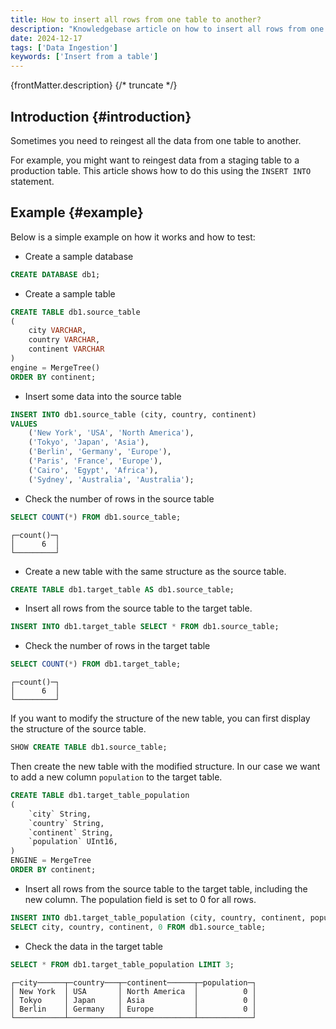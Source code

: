 ```yaml
---
title: How to insert all rows from one table to another?
description: "Knowledgebase article on how to insert all rows from one table to another."
date: 2024-12-17
tags: ['Data Ingestion']
keywords: ['Insert from a table']
---
```


{frontMatter.description}
{/* truncate */}

## Introduction {#introduction}

Sometimes you need to reingest all the data from one table to another.

For example, you might want to reingest data from a staging table to a production table. This article shows how to do this using the `INSERT INTO` statement.



## Example {#example}

Below is a simple example on how it works and how to test:

- Create a sample database

```sql 
CREATE DATABASE db1;
```

- Create a sample table

```sql
CREATE TABLE db1.source_table
(
    city VARCHAR,
    country VARCHAR,
    continent VARCHAR
)
engine = MergeTree()
ORDER BY continent;
```

- Insert some data into the source table

```sql
INSERT INTO db1.source_table (city, country, continent)
VALUES
    ('New York', 'USA', 'North America'),
    ('Tokyo', 'Japan', 'Asia'),
    ('Berlin', 'Germany', 'Europe'),
    ('Paris', 'France', 'Europe'),
    ('Cairo', 'Egypt', 'Africa'),
    ('Sydney', 'Australia', 'Australia');
```

- Check the number of rows in the source table

```sql
SELECT COUNT(*) FROM db1.source_table;
```

```text
┌─count()─┐
│      6  │
└─────────┘
```

- Create a new table with the same structure as the source table.

```sql
CREATE TABLE db1.target_table AS db1.source_table;
```

- Insert all rows from the source table to the target table.

```sql
INSERT INTO db1.target_table SELECT * FROM db1.source_table;
```

- Check the number of rows in the target table

```sql
SELECT COUNT(*) FROM db1.target_table;
```

```text
┌─count()─┐
│      6  │
└─────────┘
```

If you want to modify the structure of the new table, you can first display the structure of the source table.

```sql
SHOW CREATE TABLE db1.source_table;
```

Then create the new table with the modified structure. In our case we want to add a new column `population` to the target table.

```sql
CREATE TABLE db1.target_table_population
(
    `city` String,
    `country` String,
    `continent` String,
    `population` UInt16,
)
ENGINE = MergeTree
ORDER BY continent;
```

- Insert all rows from the source table to the target table, including the new column. The population field is set to 0 for all rows.

```sql
INSERT INTO db1.target_table_population (city, country, continent, population)
SELECT city, country, continent, 0 FROM db1.source_table;
```

- Check the data in the target table

```sql
SELECT * FROM db1.target_table_population LIMIT 3;
```

```text
┌─city──────┬─country───┬─continent──────┬─population─┐
│ New York  │ USA       │ North America  │          0 │
│ Tokyo     │ Japan     │ Asia           │          0 │
│ Berlin    │ Germany   │ Europe         │          0 │
└───────────┴───────────┴────────────────┴────────────┘
```



